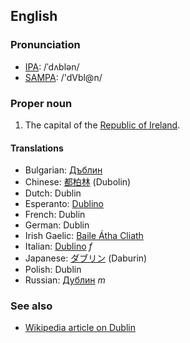 ==English==
===Pronunciation===
*[[w:IPA|IPA]]: /ˈdʌblən/
*[[w:SAMPA|SAMPA]]: /'dVbl@n/

===Proper noun===

#The capital of the [[Republic of Ireland]].

====Translations====
*Bulgarian: [[Дъблин]]
*Chinese: [[都柏林]] (Dubolin)
*Dutch: Dublin
*Esperanto: [[Dublino]]
*French: Dublin
*German: Dublin
*Irish Gaelic: [[Baile Átha Cliath]]
*Italian: [[Dublino]] ''f''
*Japanese: [[ダブリン]] (Daburin)
*Polish: Dublin
*Russian: [[Дублин]] ''m''

===See also===
*[[w:Dublin|Wikipedia article on Dublin]]